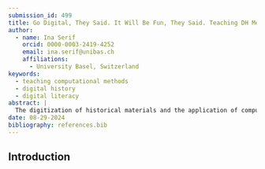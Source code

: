 ```yaml
---
submission_id: 499
title: Go Digital, They Said. It Will Be Fun, They Said. Teaching DH Methods for Historical Research 
author:
  - name: Ina Serif
    orcid: 0000-0003-2419-4252
    email: ina.serif@unibas.ch
    affiliations:
      - University Basel, Switzerland
keywords:
  - teaching computational methods
  - digital history
  - digital literacy
abstract: |
  The digitization of historical materials and the application of computational techniques significantly expand the spectrum of sources and questions for historical research. However, the practical application of computational methods often involves resolving technical problems unique to a specific project. When teaching computational methods to history students, this is the major challenge: there isn't a simple set of commands that covers all the potential issues in a research project. Moreover, the goal is not to train humanities students to be computer scientists, but to equip them with the skills to tackle specific problems. I will discuss how, based on problems faced in my own research, I combine the teaching of computational methods with student projects to help the students understand the limitations of out-of-the-box solutions while letting them experience the possibilities of computer-assisted analyses. Through their own project, students learn how to break down research questions into separate, manageable technical tasks and identify which types of problems can and which can’t be resolved using these methods.
date: 08-29-2024
bibliography: references.bib
---
```


## Introduction




## 



## 
